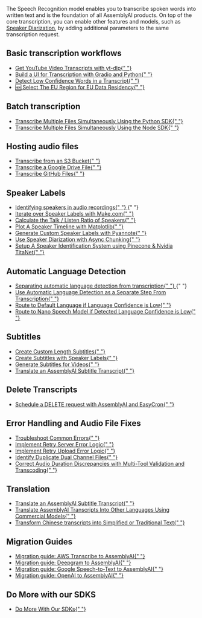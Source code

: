 <style>
  {`
    /* Styles for custom list items */
    .no-bullets {
      list-style-type: none;
      padding-left: 0;
      margin-left: 0;
    }

    .no-bullets li {
      margin: 0;
      padding-left: 0;

      &:before {
        display: none !important;
      }
    }

    .link-cta {
      text-decoration: none;
      padding: 8px 12px;
      margin-left: -12px;
      border-radius: 0.5rem;

      p {
        margin: 0 !important;s
      }
    }

    .link-cta:hover {
      background-color: var(--accent-3);
    }

    .link-cta svg {
      transition: transform 0.2s ease;
    }

    .link-cta:hover svg {
      transform: translateX(4px);
    }
`}
</style>

The Speech Recognition model enables you to transcribe spoken words into written text and is the foundation of all AssemblyAI products.
On top of the core transcription, you can enable other features and models, such as [Speaker Diarization](https://www.assemblyai.com/docs/speech-to-text/speaker-diarization), by adding additional parameters to the same transcription request.

## Basic transcription workflows

<div className="guides-list">
  <ul className="no-bullets">
    <li>
      <a
        href="transcribe_youtube_videos"
        className="link-cta rounded-lg flex items-center gap-2"
      >
        Get YouTube Video Transcripts with yt-dlp{" "}
        <Icon
          icon="duotone arrow-right"
          color="rgba(var(--accent-aaa),var(--tw-text-opacity,1))"
        />
      </a>
    </li>
    <li>
      <a
        href="gradio-frontend"Speech-to-Text
        className="link-cta rounded-lg flex items-center gap-2"
      >
        Build a UI for Transcription with Gradio and Python{" "}
        <Icon
          icon="duotone arrow-right"
          color="rgba(var(--accent-aaa),var(--tw-text-opacity,1))"
        />
      </a>
    </li>
    <li>
      <a
        href="detecting-low-confidence-words"
        className="link-cta rounded-lg flex items-center gap-2"
      >
        Detect Low Confidence Words in a Transcript{" "}
        <Icon
          icon="duotone arrow-right"
          color="rgba(var(--accent-aaa),var(--tw-text-opacity,1))"
        />
      </a>
    </li>
    <li>
      <a
        href="how_to_use_the_eu_endpoint"
        className="link-cta rounded-lg flex items-center gap-2"
      >
        🆕 Select The EU Region for EU Data Residency{" "}
        <Icon
          icon="duotone arrow-right"
          color="rgba(var(--accent-aaa),var(--tw-text-opacity,1))"
        />
      </a>
    </li>

  </ul>
</div>

## Batch transcription

<div className="guides-list">
  <ul className="no-bullets">
    <li>
      <a
        href="batch_transcription"
        className="link-cta rounded-lg flex items-center gap-2"
      >
        Transcribe Multiple Files Simultaneously Using the Python SDK{" "}
        <Icon
          icon="duotone arrow-right"
          color="rgba(var(--accent-aaa),var(--tw-text-opacity,1))"
        />
      </a>
    </li>
    <li>
      <a
        href="sdk-node-batch"
        className="link-cta rounded-lg flex items-center gap-2"
      >
        Transcribe Multiple Files Simultaneously Using the Node SDK{" "}
        <Icon
          icon="duotone arrow-right"
          color="rgba(var(--accent-aaa),var(--tw-text-opacity,1))"
        />
      </a>
    </li>
  </ul>
</div>

## Hosting audio files

<div className="guides-list">
  <ul className="no-bullets">
    <li>
      <a
        href="transcribe_from_s3"
        className="link-cta rounded-lg flex items-center gap-2"
      >
        Transcribe from an S3 Bucket{" "}
        <Icon
          icon="duotone arrow-right"
          color="rgba(var(--accent-aaa),var(--tw-text-opacity,1))"
        />
      </a>
    </li>
    <li>
      <a
        href="transcribing-google-drive-file"
        className="link-cta rounded-lg flex items-center gap-2"
      >
        Transcribe a Google Drive File{" "}
        <Icon
          icon="duotone arrow-right"
          color="rgba(var(--accent-aaa),var(--tw-text-opacity,1))"
        />
      </a>
    </li>
    <li>
      <a
        href="transcribing-github-files"
        className="link-cta rounded-lg flex items-center gap-2"
      >
        Transcribe GitHub Files{" "}
        <Icon
          icon="duotone arrow-right"
          color="rgba(var(--accent-aaa),var(--tw-text-opacity,1))"
        />
      </a>
    </li>
  </ul>
</div>

## Speaker Labels

<div className="guides-list">
  <ul className="no-bullets">
    <li className="flex items-center gap-2">
      <a
        href="/docs/guides/identifying-speakers-in-audio-recordings"
        className="link-cta rounded-lg flex items-center gap-2"
      >
        Identifying speakers in audio recordings{" "}
        <Icon
          icon="duotone arrow-right"
          color="rgba(var(--accent-aaa),var(--tw-text-opacity,1))"
        />
      </a>{" "}
    </li>
    <li>
      <a
        href="make-speaker-labels"
        className="link-cta rounded-lg flex items-center gap-2"
      >
        Iterate over Speaker Labels with Make.com{" "}
        <Icon
          icon="duotone arrow-right"
          color="rgba(var(--accent-aaa),var(--tw-text-opacity,1))"
        />
      </a>
    </li>
    <li>
      <a
        href="talk-listen-ratio"
        className="link-cta rounded-lg flex items-center gap-2"
      >
        Calculate the Talk / Listen Ratio of Speakers{" "}
        <Icon
          icon="duotone arrow-right"
          color="rgba(var(--accent-aaa),var(--tw-text-opacity,1))"
        />
      </a>
    </li>
    <li>
      <a
        href="speaker_timeline"
        className="link-cta rounded-lg flex items-center gap-2"
      >
        Plot A Speaker Timeline with Matplotlib{" "}
        <Icon
          icon="duotone arrow-right"
          color="rgba(var(--accent-aaa),var(--tw-text-opacity,1))"
        />
      </a>
    </li>
    <li>
      <a
        href="Use_AssemblyAI_with_Pyannote_to_generate_custom_Speaker_Labels"
        className="link-cta rounded-lg flex items-center gap-2"
      >
        Generate Custom Speaker Labels with Pyannote{" "}
        <Icon
          icon="duotone arrow-right"
          color="rgba(var(--accent-aaa),var(--tw-text-opacity,1))"
        />
      </a>
    </li>
    <li>
      <a
        href="speaker-diarization-with-async-chunking"
        className="link-cta rounded-lg flex items-center gap-2"
      >
        Use Speaker Diarization with Async Chunking{" "}
        <Icon
          icon="duotone arrow-right"
          color="rgba(var(--accent-aaa),var(--tw-text-opacity,1))"
        />
      </a>
    </li>
    <li>
      <a
        href="titanet-speaker-identification"
        className="link-cta rounded-lg flex items-center gap-2"
      >
        Setup A Speaker Identification System using Pinecone & Nvidia TitaNet{" "}
        <Icon
          icon="duotone arrow-right"
          color="rgba(var(--accent-aaa),var(--tw-text-opacity,1))"
        />
      </a>
    </li>
  </ul>
</div>

## Automatic Language Detection

<div className="guides-list">
  <ul className="no-bullets">
    <li className="flex items-center gap-2">
      <a
        href="/docs/guides/automatic-language-detection-workflow"
        className="link-cta rounded-lg flex items-center gap-2"
      >
        Separating automatic language detection from transcription{" "}
        <Icon
          icon="duotone arrow-right"
          color="rgba(var(--accent-aaa),var(--tw-text-opacity,1))"
        />
      </a>{" "}
    </li>
    <li>
      <a
        href="automatic-language-detection-separate"
        className="link-cta rounded-lg flex items-center gap-2"
      >
        Use Automatic Language Detection as a Separate Step From Transcription{" "}
        <Icon
          icon="duotone arrow-right"
          color="rgba(var(--accent-aaa),var(--tw-text-opacity,1))"
        />
      </a>
    </li>
    <li>
      <a
        href="automatic-language-detection-route-default-language"
        className="link-cta rounded-lg flex items-center gap-2"
      >
        Route to Default Language if Language Confidence is Low{" "}
        <Icon
          icon="duotone arrow-right"
          color="rgba(var(--accent-aaa),var(--tw-text-opacity,1))"
        />
      </a>
    </li>
    <li>
      <a
        href="automatic-language-detection-route-nano-model"
        className="link-cta rounded-lg flex items-center gap-2"
      >
        Route to Nano Speech Model if Detected Language Confidence is Low{" "}
        <Icon
          icon="duotone arrow-right"
          color="rgba(var(--accent-aaa),var(--tw-text-opacity,1))"
        />
      </a>
    </li>
  </ul>
</div>

## Subtitles

<div className="guides-list">
  <ul className="no-bullets">
    <li>
      <a
        href="subtitle_creation_by_word_count"
        className="link-cta rounded-lg flex items-center gap-2"
      >
        Create Custom Length Subtitles{" "}
        <Icon
          icon="duotone arrow-right"
          color="rgba(var(--accent-aaa),var(--tw-text-opacity,1))"
        />
      </a>
    </li>
    <li>
      <a
        href="speaker_labelled_subtitles"
        className="link-cta rounded-lg flex items-center gap-2"
      >
        Create Subtitles with Speaker Labels{" "}
        <Icon
          icon="duotone arrow-right"
          color="rgba(var(--accent-aaa),var(--tw-text-opacity,1))"
        />
      </a>
    </li>
    <li>
      <a
        href="subtitles"
        className="link-cta rounded-lg flex items-center gap-2"
      >
        Generate Subtitles for Videos{" "}
        <Icon
          icon="duotone arrow-right"
          color="rgba(var(--accent-aaa),var(--tw-text-opacity,1))"
        />
      </a>
    </li>
    <li>
      <a
        href="translate_subtitles"
        className="link-cta rounded-lg flex items-center gap-2"
      >
        Translate an AssemblyAI Subtitle Transcript{" "}
        <Icon
          icon="duotone arrow-right"
          color="rgba(var(--accent-aaa),var(--tw-text-opacity,1))"
        />
      </a>
    </li>
  </ul>
</div>

## Delete Transcripts

<div className="guides-list">
  <ul className="no-bullets">
    <li>
      <a
        href="schedule_delete"
        className="link-cta rounded-lg flex items-center gap-2"
      >
        Schedule a DELETE request with AssemblyAI and EasyCron{" "}
        <Icon
          icon="duotone arrow-right"
          color="rgba(var(--accent-aaa),var(--tw-text-opacity,1))"
        />
      </a>
    </li>
  </ul>
</div>

## Error Handling and Audio File Fixes

<div className="guides-list">
  <ul className="no-bullets">
    <li>
      <a
        href="common_errors_and_solutions"
        className="link-cta rounded-lg flex items-center gap-2"
      >
        Troubleshoot Common Errors{" "}
        <Icon
          icon="duotone arrow-right"
          color="rgba(var(--accent-aaa),var(--tw-text-opacity,1))"
        />
      </a>
    </li>
    <li>
      <a
        href="retry-server-error"
        className="link-cta rounded-lg flex items-center gap-2"
      >
        Implement Retry Server Error Logic{" "}
        <Icon
          icon="duotone arrow-right"
          color="rgba(var(--accent-aaa),var(--tw-text-opacity,1))"
        />
      </a>
    </li>
    <li>
      <a
        href="retry-upload-error"
        className="link-cta rounded-lg flex items-center gap-2"
      >
        Implement Retry Upload Error Logic{" "}
        <Icon
          icon="duotone arrow-right"
          color="rgba(var(--accent-aaa),var(--tw-text-opacity,1))"
        />
      </a>
    </li>
    <li>
      <a
        href="identify_duplicate_channels"
        className="link-cta rounded-lg flex items-center gap-2"
      >
        Identify Duplicate Dual Channel Files{" "}
        <Icon
          icon="duotone arrow-right"
          color="rgba(var(--accent-aaa),var(--tw-text-opacity,1))"
        />
      </a>
    </li>
    <li>
      <a
        href="audio-duration-fix"
        className="link-cta rounded-lg flex items-center gap-2"
      >
        Correct Audio Duration Discrepancies with Multi-Tool Validation and
        Transcoding{" "}
        <Icon
          icon="duotone arrow-right"
          color="rgba(var(--accent-aaa),var(--tw-text-opacity,1))"
        />
      </a>
    </li>
  </ul>
</div>

## Translation

<div className="guides-list">
  <ul className="no-bullets">
    <li>
      <a
        href="translate_subtitles"
        className="link-cta rounded-lg flex items-center gap-2"
      >
        Translate an AssemblyAI Subtitle Transcript{" "}
        <Icon
          icon="duotone arrow-right"
          color="rgba(var(--accent-aaa),var(--tw-text-opacity,1))"
        />
      </a>
    </li>
    <li>
      <a
        href="translate_transcripts"
        className="link-cta rounded-lg flex items-center gap-2"
      >
        Translate AssemblyAI Transcripts Into Other Languages Using Commercial
        Models{" "}
        <Icon
          icon="duotone arrow-right"
          color="rgba(var(--accent-aaa),var(--tw-text-opacity,1))"
        />
      </a>
    </li>
    <li>
      <a
        href="traditional_simplified_chinese"
        className="link-cta rounded-lg flex items-center gap-2"
      >
        Transform Chinese transcripts into Simplified or Traditional Text{" "}
        <Icon
          icon="duotone arrow-right"
          color="rgba(var(--accent-aaa),var(--tw-text-opacity,1))"
        />
      </a>
    </li>
  </ul>
</div>

## Migration Guides

<div className="guides-list">
  <ul className="no-bullets">
    <li>
      <a
        href="aws_to_aai"
        className="link-cta rounded-lg flex items-center gap-2"
      >
        Migration guide: AWS Transcribe to AssemblyAI{" "}
        <Icon
          icon="duotone arrow-right"
          color="rgba(var(--accent-aaa),var(--tw-text-opacity,1))"
        />
      </a>
    </li>
    <li>
      <a
        href="dg_to_aai"
        className="link-cta rounded-lg flex items-center gap-2"
      >
        Migration guide: Deepgram to AssemblyAI{" "}
        <Icon
          icon="duotone arrow-right"
          color="rgba(var(--accent-aaa),var(--tw-text-opacity,1))"
        />
      </a>
    </li>
    <li>
      <a
        href="google_to_aai"
        className="link-cta rounded-lg flex items-center gap-2"
      >
        Migration guide: Google Speech-to-Text to AssemblyAI{" "}
        <Icon
          icon="duotone arrow-right"
          color="rgba(var(--accent-aaa),var(--tw-text-opacity,1))"
        />
      </a>
    </li>
    <li>
      <a
        href="oai_to_aai"
        className="link-cta rounded-lg flex items-center gap-2"
      >
        Migration guide: OpenAI to AssemblyAI{" "}
        <Icon
          icon="duotone arrow-right"
          color="rgba(var(--accent-aaa),var(--tw-text-opacity,1))"
        />
      </a>
    </li>
  </ul>
</div>

## Do More with our SDKS

<div className="guides-list">
  <ul className="no-bullets">
    <li>
      <a
        href="do-more-with-sdk"
        className="link-cta rounded-lg flex items-center gap-2"
      >
        Do More With Our SDKs{" "}
        <Icon
          icon="duotone arrow-right"
          color="rgba(var(--accent-aaa),var(--tw-text-opacity,1))"
        />
      </a>
    </li>
  </ul>
</div>
